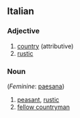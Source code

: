 ==Italian==

===Adjective===
{{it-adj|paesan}}

# [[country]] (attributive)
# [[rustic]]

===Noun===
{{it-noun|paesan|m|o|i}} (''Feminine'': [[paesana]])

# [[peasant]], [[rustic]]
# [[fellow countryman]]